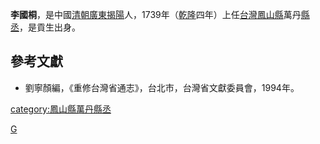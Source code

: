 '''李國桐'''，是中國[[清朝|清朝]][[廣東|廣東]][[揭陽|揭陽]]人，1739年（[[乾隆|乾隆]]四年）上任[[台灣|台灣]][[鳳山縣_(臺灣)|鳳山縣]]萬丹[[縣丞|縣丞]]，是貢生出身。

==參考文獻==
*劉寧顏編，《重修台灣省通志》，台北市，台灣省文獻委員會，1994年。
{{start box}}
{{s-before|[[劉長善|劉長善]]}}
{{s-title|[[台灣|台灣]][[鳳山縣_(臺灣)|鳳山縣]]萬丹[[縣丞|縣丞]]|1739年上任}}
{{s-after|[[涂坤|涂坤]]}}
{{end box}}
{{清朝人物小作品}}

[[category:鳳山縣萬丹縣丞|category:鳳山縣萬丹縣丞]]
[[Category:李姓|G]]